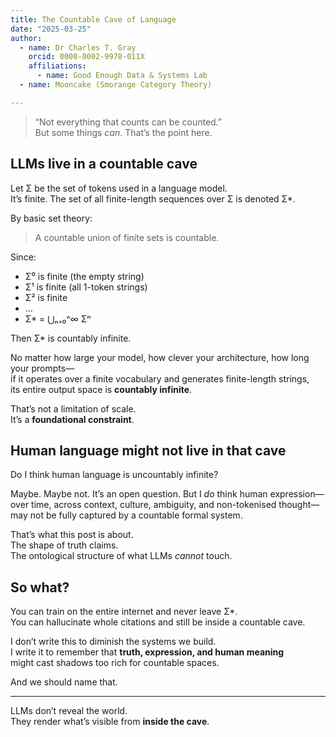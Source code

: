 ```yaml
---
title: The Countable Cave of Language
date: "2025-03-25"
author: 
  - name: Dr Charles T. Gray
    orcid: 0000-0002-9978-011X
    affiliations:
      - name: Good Enough Data & Systems Lab
  - name: Mooncake (Smorange Category Theory)

---
```


> “Not everything that counts can be counted.”  
> But some things *can*. That’s the point here.

## LLMs live in a countable cave

Let Σ be the set of tokens used in a language model.  
It’s finite. The set of all finite-length sequences over Σ is denoted Σ\*.

By basic set theory:

> A countable union of finite sets is countable.

Since:

- Σ⁰ is finite (the empty string)
- Σ¹ is finite (all 1-token strings)
- Σ² is finite  
- ...  
- Σ\* = ⋃ₙ₌₀^∞ Σⁿ

Then Σ\* is countably infinite.

No matter how large your model, how clever your architecture, how long your prompts—  
if it operates over a finite vocabulary and generates finite-length strings,  
its entire output space is **countably infinite**.

That’s not a limitation of scale.  
It’s a **foundational constraint**.

## Human language might not live in that cave

Do I think human language is uncountably infinite?

Maybe. Maybe not. It’s an open question. But I *do* think human expression—over time, across context, culture, ambiguity, and non-tokenised thought—may not be fully captured by a countable formal system.

That’s what this post is about.  
The shape of truth claims.  
The ontological structure of what LLMs *cannot* touch.

## So what?

You can train on the entire internet and never leave Σ\*.  
You can hallucinate whole citations and still be inside a countable cave.

I don’t write this to diminish the systems we build.  
I write it to remember that **truth, expression, and human meaning**  
might cast shadows too rich for countable spaces.

And we should name that.

---

LLMs don’t reveal the world.  
They render what’s visible from **inside the cave**.
